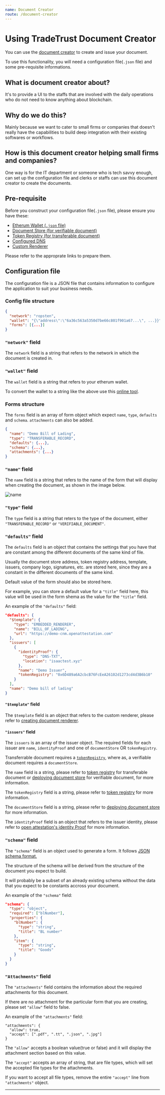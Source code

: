 ```yaml
---
name: Document Creator
route: /document-creator
---
```


# Using TradeTrust Document Creator

You can use the [document creator](https://creator.tradetrust.io) to create and issue your document.

To use this functionality, you will need a configuration file(`.json` file) and some pre-requisite informations.

## What is document creator about?

It's to provide a UI to the staffs that are involved with the daily operations who do not need to know anything about blockchain.

## Why do we do this?

Mainly because we want to cater to small firms or companies that doesn't really have the capabilities to build deep integration with their existing softwares or workflows.

## How is this document creator helping small firms and companies?

One way is for the IT department or someone who is tech savvy enough, can set up the configuration file and clerks or staffs can use this document creator to create the documents.

## Pre-requisite

Before you construct your configuration file(`.json` file), please ensure you have these:

- [Etherum Wallet (`.json` file)](./deploying-store)
- [Document Store (for verifiable document)](./deploying-store)
- [Token Registry (for transferable document)](./token-registry)
- [Configured DNS](/dns-txt#how-to-create-dns-txt-record)
- [Custom Renderer](./custom-template)

Please refer to the approprate links to prepare them.

## Configuration file

The configuration file is a JSON file that contains information to configure the application to suit your business needs.

### Config file structure

```json
{
  "network": "ropsten",
  "wallet": "{\"address\":\"6a36c563a5350d7be66c801f901a67...\", ...}}",
  "forms": [{...}]
}
```

### `"network"` field

The `network` field is a string that refers to the network in which the document is created in.

### `"wallet"` field

The `wallet` field is a string that refers to your etherum wallet.

To convert the wallet to a string like the above use this [online tool](https://tools.knowledgewalls.com/jsontostring).

### Forms structure

The `forms` field is an array of form object which expect `name`, `type`, `defaults` and `schema`. `attachments` can also be added.

```json
{
  "name": "Demo Bill of Lading",
  "type": "TRANSFERABLE_RECORD",
  "defaults": {...},
  "schema": {...},
  "attachments": {...}
}
```

### `"name"` field

The `name` field is a string that refers to the name of the form that will display when creating the document, as shown in the image below.

![name](./form-name.png)

### `"type"` field

The `type` field is a string that reters to the type of the document, either `"TRANSFERABLE_RECORD"` or `"VERIFIABLE_DOCUMENT"`.

### `"defaults"` field

The `defaults` field is an object that contains the settings that you have that are constant among the different documents of the same kind of file.

Usually the document store address, token registry address, template, issuers, company logo, signatures, etc. are stored here, since they are a constant in the different documents of the same kind.

Default value of the form should also be stored here.

For example, you can store a default value for a `"title"` field here, this value will be used in the form shema as the value for the `"title"` field.

An example of the `"defaults"` field:

```json
"defaults": {
  "$template": {
    "type": "EMBEDDED_RENDERER",
    "name": "BILL_OF_LADING",
    "url": "https://demo-cnm.openattestation.com"
  },
  "issuers": [
    {
      "identityProof": {
        "type": "DNS-TXT",
        "location": "isaactest.xyz"
      },
      "name": "Demo Issuer",
      "tokenRegistry": "0x6D489a6A2cbcB76FcEeA26102d1273cd4d3B6b10"
    }
  ],
  "name": "Demo bill of lading"
}
```

#### `"$template"` field

The `$template` field is an object that refers to the custom renderer, please refer to [creating document renderer](https://openattestation.com/docs/advanced/custom-renderer).

#### `"issuers"` field

The `issuers` is an array of the issuer object. The required fields for each issuer are `name`, `identityProof` and one of `documentStore` OR `tokenRegistry`.

Transferrable document requires a [`tokenRegistry`](./token-registry), where as, a verifiable document requires a `documentStore`.

The `name` field is a string, please refer to [token registry](./token-registry-store) for transferable document or [deploying document store](./deploying-store) for verifiable document, for more information.

The `tokenRegistry` field is a string, please refer to [token registry](./token-registry-store) for more information.

The `documentStore` field is a string, please refer to [deploying document store](./deploying-store) for more information.

The `identityProof` field is an object that refers to the issuer identity, please refer to [open attestation's identity Proof](https://openattestation.com/docs/advanced/identity-proofs) for more information.

### `"schema"` field

The `"schema"` field is an object used to generate a form. It follows [JSON schema format.](https://json-schema.org/)

The structure of the schema will be derived from the structure of the document you expect to build.

It will probably be a subset of an already existing schema without the data that you expect to be constants accross your document.

An example of the `"schema"` field:

```json
"schema": {
  "type": "object",
  "required": ["blNumber"],
  "properties": {
    "blNumber": {
      "type": "string",
      "title": "BL number"
    },
    "item": {
      "type": "string",
      "title": "Goods"
    }
  }
}
```

### `"Attachments"` field

The `"attachments"` field contains the information about the required attachments for this document.

If there are no attachment for the particular form that you are creating, please set `"allow"` field to false.

An example of the `"attachments"` field:

```
"attachments": {
  "allow": true,
  "accept": [".pdf", ".tt", ".json", ".jpg"]
}
```

The `"allow"` accepts a boolean value(true or false) and it will display the attachment section based on this value.

The `"accept"` accepts an array of string, that are file types, which will set the accepted file types for the attachments.

If you want to accept all file types, remove the entire `"accept"` line from `"attachments"` object.

---
